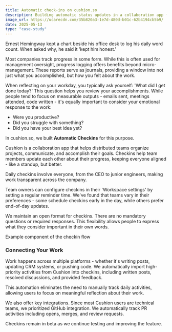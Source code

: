 ```yaml
---
title: Automatic check-ins on cushion.so
description: Building automatic status updates in a collaboration app for distributed teams
image_url: https://ucarecdn.com/35b820a3-1e7d-480d-b01c-62b4194cb5b9/
date: 2025-05-13
type: "case-study"
---
```


Ernest Hemingway kept a chart beside his office desk to log his daily word count. 
When asked why, he said it 'kept him honest.'

Most companies track progress in some form. While this is often used for management oversight, progress logging offers benefits beyond micro-management. These reports serve as journals, providing a window into not just what you accomplished, but how you felt about the work.

When reflecting on your workday, you typically ask yourself: 'What did I get done today?'
This question helps you review your accomplishments. While people tend to focus on measurable outputs - emails sent, meetings attended, code written - it's equally important to consider your emotional response to the work:

- Were you productive? 
- Did you struggle with something? 
- Did you have your best idea yet?

In cushion.so, we built **Automatic Checkins** for this purpose. 

<Media src="https://ucarecdn.com/482646e2-21cf-481d-a5f2-bb0338c56613/" type="image" alt="A list view of 3 checkins from different people outlining what they did today" caption="UI design for checkins on cushion.so" client:load />

Cushion is a collaboration app that helps distributed teams organize projects, communicate, and accomplish their goals. Checkins help team members update each other about their progress, keeping everyone aligned - like a standup, but better.

Daily checkins involve everyone, from the CEO to junior engineers, making work transparent across the company.

Team owners can configure checkins in their 'Workspace settings' by setting a regular reminder time. We've found that teams vary in their preferences - some schedule checkins early in the day, while others prefer end-of-day updates.

We maintain an open format for checkins. There are no mandatory questions or required responses. This flexibility allows people to express what they consider important in their own words.

<UIExample component="checkin" client:load>Example component of the checkin flow</UIExample>

### Connecting Your Work
Work happens across multiple platforms - whether it's writing posts, updating CRM systems, or pushing code. We automatically import high-priority activities from Cushion into checkins, including written posts, resolved discussions, and provided feedback.

This automation eliminates the need to manually track daily activities, allowing users to focus on meaningful reflection about their work.

We also offer key integrations. Since most Cushion users are technical teams, we prioritized GitHub integration. We automatically track PR activities including opens, merges, and review requests.

Checkins remain in beta as we continue testing and improving the feature.
